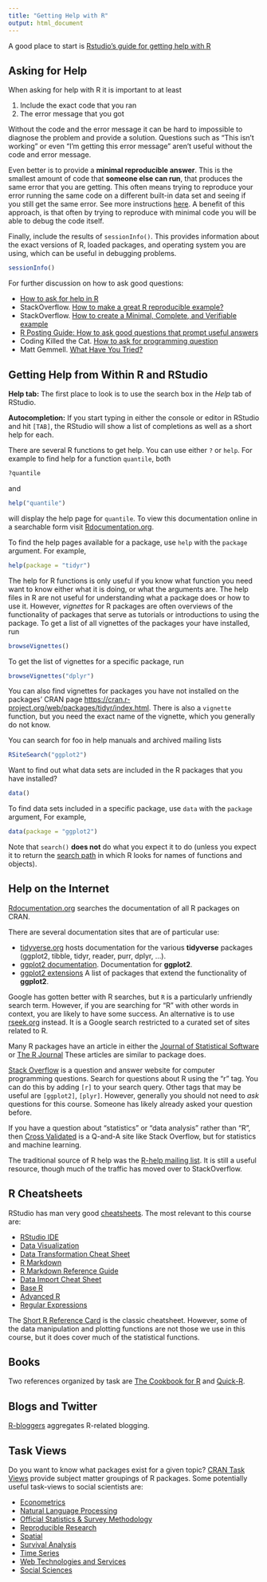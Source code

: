 ```yaml
---
title: "Getting Help with R"
output: html_document
---
```


A good place to start is [Rstudio's guide for getting help with R]( https://support.rstudio.com/hc/en-us/articles/200552336-Getting-Help-with-R)

## Asking for Help

When asking for help with R it is important to at least

1.  Include the exact code that you ran
1.  The error message that you got

Without the code and the error message it can be hard to impossible to diagnose the problem and provide a solution.
Questions such as "This isn't working" or even "I'm getting this error message" aren't useful without the code and error message.

Even better is to provide a **minimal reproducible answer**.
This is the smallest amount of code that **someone else can run**, that produces the same error that you are getting.
This often means trying to reproduce your error running the same code on a different built-in data set and seeing if you still get the same error.
See more instructions [here](http://stackoverflow.com/questions/5963269/how-to-make-a-great-r-reproducible-example).
A benefit of this approach, is that often by trying to reproduce with minimal code you will be able to debug the code itself.

Finally, include the results of `sessionInfo()`.
This provides information about the exact versions of R, loaded packages, and operating system you are using, which can be useful in debugging problems.
```r
sessionInfo()
```

For further discussion on how to ask good questions:

-   [How to ask for help in R](http://blog.revolutionanalytics.com/2014/01/how-to-ask-for-r-help.html)
-   StackOverflow. [How to make a great R reproducible example?](https://stackoverflow.com/questions/5963269/how-to-make-a-great-r-reproducible-example)
-   StackOverflow. [How to create a Minimal, Complete, and Verifiable example](http://stackoverflow.com/help/mcve)
-   [R Posting Guide: How to ask good questions that prompt useful answers](https://www.r-project.org/posting-guide.html)
-   Coding Killed the Cat. [How to ask for programming question](https://codingkilledthecat.wordpress.com/2012/06/26/how-to-ask-for-programming-help/)
-   Matt Gemmell. [What Have You Tried?](http://mattgemmell.com/what-have-you-tried/)

## Getting Help from Within R and RStudio

**Help tab:** The first place to look is to use the search box in the *Help* tab of RStudio.

**Autocompletion:** If you start typing in either the console or editor in RStudio and hit `[TAB]`, the RStudio will show a list of completions as well as a short help for each.

There are several R functions to get help.
You can use either `?` or `help`.
For example to find help for a function `quantile`, both
``` r
?quantile
```
and
``` r
help("quantile")
```
will display the help page for `quantile`.
To view this documentation online in a searchable form visit [Rdocumentation.org](http://www.rdocumentation.org/).

To find the help pages available for a package, use `help` with the `package` argument.
For example,
``` r
help(package = "tidyr")
```

The help for R functions is only useful if you know what function you need want to know either what it is doing, or what the arguments are.
The help files in R are not useful for understanding what a package does or how to use it.
However, *vignettes* for R packages are often overviews of the functionality of packages that serve as tutorials or introductions to using the package.
To get a list of all vignettes of the packages your have installed, run
```r
browseVignettes()
```
To get the list of vignettes for a specific package, run
```r
browseVignettes("dplyr")
```
You can also find vignettes for packages you have not installed on the packages' CRAN page [https://cran.r-project.org/web/packages/tidyr/index.html](https://github.com/hadley/dplyr).
There is also a `vignette` function, but you need the exact name of the vignette, which you generally do not know.

You can search for foo in help manuals and archived mailing lists
```r
RSiteSearch("ggplot2")
```

Want to find out what data sets are included in the R packages that you have installed?
```r
data()
```
To find data sets included in a specific package, use `data` with the `package` argument,
For example,
```r
data(package = "ggplot2")
```

Note that `search()` **does not** do what you expect it to do (unless you expect it to return the [search path](http://adv-r.had.co.nz/Environments.html) in which R looks for names of functions and objects).

## Help on the Internet

[Rdocumentation.org](http://www.rdocumentation.org/) searches the documentation of all R packages on CRAN.

There are several documentation sites that are of particular use:

-   [tidyverse.org](http://tidyverse.org/) hosts documentation for the various **tidyverse** packages (ggplot2, tibble, tidyr, reader, purr, dplyr, ...).
-   [ggplot2 documentation](http://docs.ggplot2.org/). Documentation for **ggplot2**.
-   [ggplot2 extensions](https://www.ggplot2-exts.org/) A list of packages that extend the functionality of **ggplot2**.

Google has gotten better with R searches, but `R` is a particularly unfriendly search term.
However, if you are searching for "R" with other words in context, you are likely to have some success.
An alternative is to use [rseek.org](http://rseek.org) instead.
It is a Google search restricted to a curated set of sites related to R.

Many R packages have an article in either the [Journal of Statistical Software](http://www.jstatsoft.org/index) or [The R Journal](https://journal.r-project.org/)
These articles are similar to package does.

[Stack Overflow](https://stackoverflow.com) is a question and answer website for computer programming questions.
Search for questions about R using the "r" tag. You can do this by adding `[r]` to your search query. Other tags that may be useful are `[ggplot2]`, `[plyr]`.
However, generally you should not  need to *ask* questions for this course.
Someone has likely already asked your question before.

If you have a question about "statistics" or "data analysis" rather than "R", then [Cross Validated](https://stats.stackexchange.com/) is a Q-and-A site like Stack Overflow, but for statistics and machine learning.

The traditional source of R help was the [R-help mailing list](https://stat.ethz.ch/mailman/listinfo/r-help).
It is still a useful resource, though much of the traffic has moved over to StackOverflow.

## R Cheatsheets

RStudio has man very good [cheatsheets](https://www.rstudio.com/resources/cheatsheets/).
The most relevant to this course are:

-   [RStudio IDE](https://www.rstudio.com/wp-content/uploads/2016/01/rstudio-IDE-cheatsheet.pdf)
-   [Data Visualization](https://www.rstudio.com/wp-content/uploads/2016/11/ggplot2-cheatsheet-2.1.pdf)
-   [Data Transformation Cheat Sheet](https://github.com/rstudio/cheatsheets/raw/master/source/pdfs/data-transformation-cheatsheet.pdf)
-   [R Markdown](https://www.rstudio.com/wp-content/uploads/2016/03/rmarkdown-cheatsheet-2.0.pdf)
-   [R Markdown Reference Guide](https://www.rstudio.com/wp-content/uploads/2015/03/rmarkdown-reference.pdf)
-   [Data Import Cheat Sheet](https://github.com/rstudio/cheatsheets/raw/master/source/pdfs/data-import-cheatsheet.pdf)
-   [Base R](https://www.rstudio.com/wp-content/uploads/2016/10/r-cheat-sheet-3.pdf)
-   [Advanced R](https://www.rstudio.com/wp-content/uploads/2016/02/advancedR.pdf)
-   [Regular Expressions](https://www.rstudio.com/wp-content/uploads/2016/09/RegExCheatsheet.pdf)

The [Short R Reference Card](https://cran.r-project.org/doc/contrib/Short-refcard.pdf) is the classic cheatsheet.
However, some of the data manipulation and plotting functions are not those we use in this course, but it does cover much of the statistical functions.

## Books

Two references organized by task are [The Cookbook for R](http://www.cookbook-r.com) and [Quick-R](http://www.statmethods.net/).

## Blogs and Twitter

[R-bloggers](http://www.r-bloggers.com/) aggregates R-related blogging.

## Task Views

Do you want to know what packages exist for a given topic? [CRAN Task Views](https://cran.r-project.org/web/views/) provide subject matter groupings of R packages. Some potentially useful task-views to social scientists are:

-   [Econometrics](https://cran.r-project.org/web/views/Econometrics.html)
-   [Natural Language Processing](https://cran.r-project.org/web/views/NaturalLanguageProcessing.html)
-   [Official Statistics & Survey Methodology](https://cran.r-project.org/web/views/OfficialStatistics.html)
-   [Reproducible Research](https://cran.r-project.org/web/views/ReproducibleResearch.html)
-   [Spatial](https://cran.r-project.org/web/views/Spatial.html)
-   [Survival Analysis](https://cran.r-project.org/web/views/Survival.html)
-   [Time Series](https://cran.r-project.org/web/views/TimeSeries.html)
-   [Web Technologies and Services](https://cran.r-project.org/web/views/WebTechnologies.html)
-   [Social Sciences](https://cran.r-project.org/web/views/SocialSciences.html)
